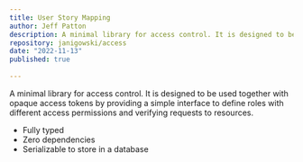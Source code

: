 ```yaml
---
title: User Story Mapping
author: Jeff Patton
description: A minimal library for access control. It is designed to be used together with opaque access tokens by providing a simple interface to define roles with different access permissions and verifying requests to resources.
repository: janigowski/access
date: "2022-11-13"
published: true
  
---
```

A minimal library for access control. It is designed to be used together with opaque access tokens by providing a simple interface to define roles with different access permissions and verifying requests to resources.

- Fully typed
- Zero dependencies
- Serializable to store in a database